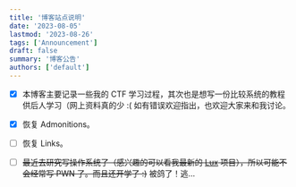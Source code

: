 ```yaml
---
title: '博客站点说明'
date: '2023-08-05'
lastmod: '2023-08-26'
tags: ['Announcement']
draft: false
summary: '博客公告'
authors: ['default']
---
```


 - [x] 本博客主要记录一些我的 CTF 学习过程，其次也是想写一份比较系统的教程供后人学习（网上资料真的少 :( 如有错误欢迎指出，也欢迎大家来和我讨论。

 - [x] 恢复 Admonitions。

 - [ ] 恢复 Links。

 - [ ] ~~最近去研究写操作系统了（感兴趣的可以看我最新的 [Lux](https://github.com/CuB3y0nd/Lux) 项目），所以可能不会经常写 PWN 了。而且还开学了 :)~~ 被鸽了！逃…

